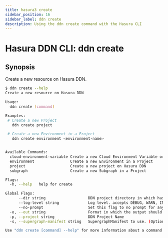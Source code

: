 ```yaml
---
title: hasura3 create
sidebar_position: 16
sidebar_label: ddn create
description: Using the ddn create command with the Hasura CLI
---
```


# Hasura DDN CLI: ddn create 

## Synopsis
Create a new resource on Hasura DDN.

```bash
$ ddn create --help
Create a new resource on Hasura DDN

Usage:
  ddn create [command]

Examples:
 # Create a new Project
   ddn create project

 # Create a new Environment in a Project
   ddn create environment <environment-name>


Available Commands:
  cloud-environment-variable Create a new Cloud Environment Variable or update an existing one on Hasura DDN
  environment                Create a new Environment in a Project
  project                    Create a new project on Hasura DDN
  subgraph                   Create a new Subgraph in a Project

Flags:
  -h, --help   help for create

Global Flags:
      --dir string                   DDN project directory in which hasura.yaml is present (default ".")
      --log-level string             Log level. accepts DEBUG, WARN, INFO, ERROR, FATAL (default "INFO")
      --no-prompt                    Set this flag to no prompt for anything, the command fails if any input is missing
  -o, --out string                   Format in which the output should be printed, accepts table, json and yaml (default "table")
  -p, --project string               DDN Project Name
  -s, --supergraph-manifest string   SupergraphManifest to use. (Optional. DefaultSupergraphManifest used  if not provided)

Use "ddn create [command] --help" for more information about a command.
```

